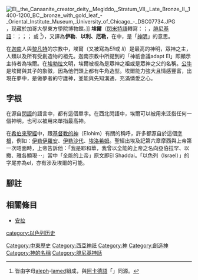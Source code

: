 {{Unreferenced|time=2014-06-15T02:47:10+00:00}}
[[File:El,_the_Canaanite_creator_deity,_Megiddo,_Stratum_VII,_Late_Bronze_II,_1400-1200_BC,_bronze_with_gold_leaf_-_Oriental_Institute_Museum,_University_of_Chicago_-_DSC07734.JPG|thumb]]，现藏於加哥大學東方學院博物館。]]
'''埃爾'''（[[閃米特語族|閃米特語]]轉寫：{{transl|sem|ʾĒl}}；{{lang-uga|{{Script|Ugar|𐎛𐎍}}}}，[[腓尼基語|腓尼基語]]：{{script|Phnx|𐤀𐤋}}；{{lang-syc|ܐܠ}}；{{lang-he|אל}}；{{lang-ar|إل}} 或 {{rtl-lang|ar|إله}}<ref>皆由字母[[aleph|aleph]]-[[Lamedh|lamed]]組成，與[[阿卡德語|阿卡德語]]「{{lang|akk|ilu}}」同源。</ref>），又譯為'''伊勒'''、'''以利、厄勒'''，在{{link-en|西北閃語|Northwest Semitic languages}}中，是「[[神明|神明]]」的意思。

在[[迦南|迦南]]人與[[黎凡特|黎凡特]]的宗教中，埃爾（又被寫為''Eli''或 ''Il''）是最高的神明，眾神之主，人類以及所有受創造物的祖先。迦南宗教中所提到的「神祇會議adapt El」即顯示主持者為埃爾。在[[埃勃拉|埃勃拉]]文明，埃爾被視為是眾神之祖或是眾神之父的名稱。[[公牛|公牛]]是埃爾與其子{{link-en|哈達德 (神)|Hadad|哈達德}}的象徵，因為他們頭上都有牛角造型。埃爾能力強大且情感豐富，出現在夢中，是做夢者的守護神，並能與先知溝通，充滿憐愛之心。

==字根==
在源自[[閃語|閃語]]的語言中，都有這個單字。在西北閃語中，埃爾可以被用來泛指任何一個神明，也可以被用來單指最高神。

在[[希伯來聖經|希伯來聖經]]中，跟[[基督教的神|基督教的神]]（Elohim）有關的稱呼，許多都源自於這個[[字根|字根]]，例如：[[伊勒伊羅安|伊勒伊羅安]]、[[伊勒沙代|伊勒沙代]]、[[埃洛希姆|埃洛希姆]]。聖經出埃及記第六章摩西與上帝第一次晤面時，上帝告訴他：「我是耶和華，我曾以全能的上帝之名向亞伯拉罕、以撒、雅各顯現⋯」當中「全能的上帝」原文即El Shaddai。「以色列（Israel）」的字尾亦為el，亦有涉及埃爾的可能。

==腳註==
{{commonscat|El (deity)|埃爾}}
{{reflist}}

==相關條目==
*[[安拉|安拉]]
{{中东神话}}
{{Authority control}}
{{DEFAULTSORT:El}}
[[category:以色列历史|category:以色列历史]]
[[Category:中東歷史|Category:中東歷史]]
[[Category:西亞神祇|Category:西亞神祇]]
[[Category:神|Category:神]]
[[Category:創造神|Category:創造神]]
[[Category:神的名稱|Category:神的名稱]]
[[Category:腓尼基神話|Category:腓尼基神話]]